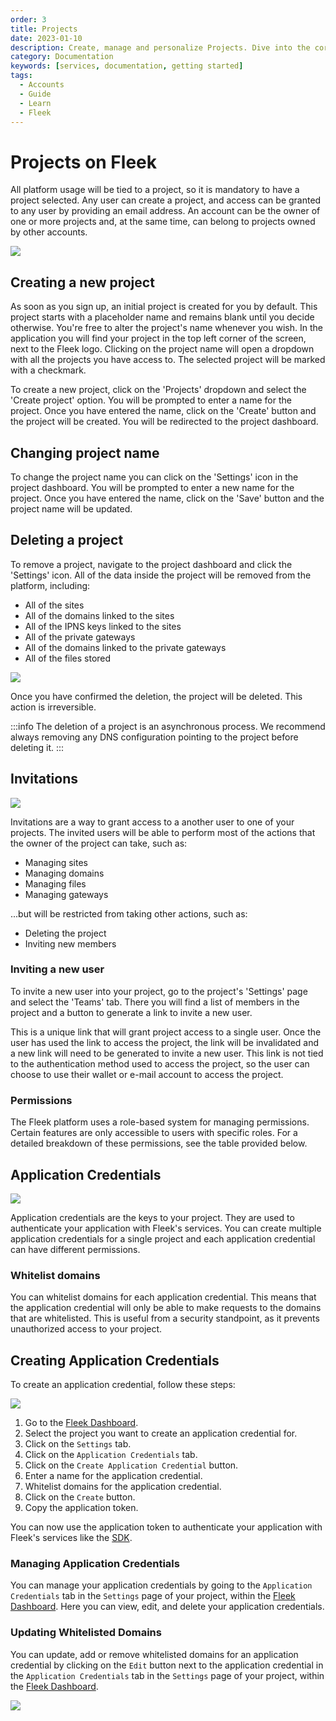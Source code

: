 ```yaml
---
order: 3
title: Projects
date: 2023-01-10
description: Create, manage and personalize Projects. Dive into the core of project handling on Fleek, from your first auto-generated project to organizing your next idea.
category: Documentation
keywords: [services, documentation, getting started]
tags:
  - Accounts
  - Guide
  - Learn
  - Fleek
---
```



# Projects on Fleek

All platform usage will be tied to a project, so it is mandatory to have a project selected. Any user can create a project, and access can be granted to any user by providing an email address. An account can be the owner of one or more projects and, at the same time, can belong to projects owned by other accounts.

![](./projects-overview.svg)

<div className="my-12 bg-gray-dark-6 p-[1px]" />

## Creating a new project

As soon as you sign up, an initial project is created for you by default. This project starts with a placeholder name and remains blank until you decide otherwise. You're free to alter the project's name whenever you wish. In the application you will find your project in the top left corner of the screen, next to the Fleek logo. Clicking on the project name will open a dropdown with all the projects you have access to. The selected project will be marked with a checkmark.

To create a new project, click on the 'Projects' dropdown and select the 'Create project' option. You will be prompted to enter a name for the project. Once you have entered the name, click on the 'Create' button and the project will be created. You will be redirected to the project dashboard.

## Changing project name

To change the project name you can click on the 'Settings' icon in the project dashboard. You will be prompted to enter a new name for the project. Once you have entered the name, click on the 'Save' button and the project name will be updated.

## Deleting a project

To remove a project, navigate to the project dashboard and click the 'Settings' icon. All of the data inside the project will be removed from the platform, including:

- All of the sites
- All of the domains linked to the sites
- All of the IPNS keys linked to the sites
- All of the private gateways
- All of the domains linked to the private gateways
- All of the files stored

![](./project-delete.svg)

Once you have confirmed the deletion, the project will be deleted. This action is irreversible.

:::info
The deletion of a project is an asynchronous process. We recommend always removing any DNS configuration pointing to the project before deleting it.
:::

## Invitations

![](./project-invite.svg)

Invitations are a way to grant access to a another user to one of your projects. The invited users will be able to perform most of the actions that the owner of the project can take, such as:

- Managing sites
- Managing domains
- Managing files
- Managing gateways

...but will be restricted from taking other actions, such as:

- Deleting the project
- Inviting new members

### Inviting a new user

To invite a new user into your project, go to the project's 'Settings' page and select the 'Teams' tab. There you will find a list of members in the project and a button to generate a link to invite a new user.

This is a unique link that will grant project access to a single user. Once the user has used the link to access the project, the link will be invalidated and a new link will need to be generated to invite a new user. This link is not tied to the authentication method used to access the project, so the user can choose to use their wallet or e-mail account to access the project.

### Permissions

The Fleek platform uses a role-based system for managing permissions. Certain features are only accessible to users with specific roles. For a detailed breakdown of these permissions, see the table provided below.

<PermissionsTable />

## Application Credentials

![](./app-creds.svg)

Application credentials are the keys to your project. They are used to authenticate your application with Fleek's services. You can create multiple application credentials for a single project and each application credential can have different permissions.

### Whitelist domains

You can whitelist domains for each application credential. This means that the application credential will only be able to make requests to the domains that are whitelisted. This is useful from a security standpoint, as it prevents unauthorized access to your project.

## Creating Application Credentials

To create an application credential, follow these steps:

![](./create-app-creds.svg)

1. Go to the [Fleek Dashboard](https://app.fleek.xyz/).
2. Select the project you want to create an application credential for.
3. Click on the `Settings` tab.
4. Click on the `Application Credentials` tab.
5. Click on the `Create Application Credential` button.
6. Enter a name for the application credential.
7. Whitelist domains for the application credential.
8. Click on the `Create` button.
9. Copy the application token.

You can now use the application token to authenticate your application with Fleek's services like the [SDK](/docs/sdk/).

### Managing Application Credentials

You can manage your application credentials by going to the `Application Credentials` tab in the `Settings` page of your project, within the [Fleek Dashboard](https://app.fleek.xyz/). Here you can view, edit, and delete your application credentials.

### Updating Whitelisted Domains

You can update, add or remove whitelisted domains for an application credential by clicking on the `Edit` button next to the application credential in the `Application Credentials` tab in the `Settings` page of your project, within the [Fleek Dashboard](https://app.fleek.xyz/).

![](./edit-app-creds.svg)
